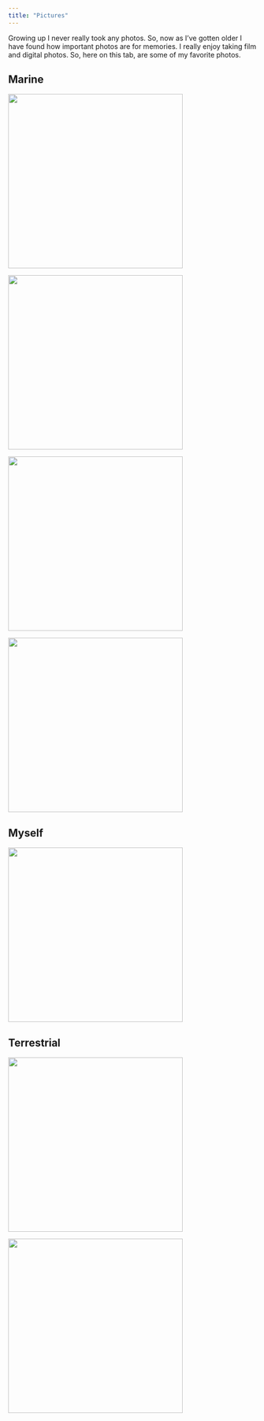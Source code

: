 ```yaml
---
title: "Pictures"
---
```


Growing up I never really took any photos. So, now as I've gotten older I have found how important photos are for memories. I really enjoy taking film and digital photos. So, here on this tab, are some of my favorite photos.

## Marine

![](images/GPTempDownload%201.JPG){fig-align="center" width="354"}

![](images/GPTempDownload.jpg){fig-align="center" width="354"}

![](images/Casey%20Diving.JPG){fig-align="center" width="354"}

![](images/clipboard-2383516053.png){fig-align="center" width="354"}

## Myself

![](images/IMG_9516.JPG){fig-align="center" width="354"}

## Terrestrial

![](images/poppy.jpg){fig-align="center" width="354"}

![](images/pan_chem.jpg){fig-align="center" width="354"}
